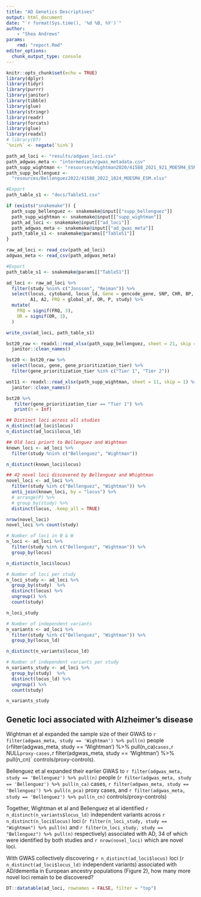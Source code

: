 ```yaml
---
title: "AD Genetics Descriptives"
output: html_document
date: "`r format(Sys.time(), '%d %B, %Y')`"
author:
    - "Shea Andrews"
params:
    rmd: "report.Rmd"
editor_options: 
  chunk_output_type: console
---
```


```r
knitr::opts_chunk$set(echo = TRUE)
library(dplyr)
library(tidyr)
library(purrr)
library(janitor)
library(tibble)
library(glue)
library(stringr)
library(readr)
library(forcats)
library(glue)
library(readxl)
# library(DT)
`%nin%` <- negate(`%in%`)

```


```r
path_ad_loci <- "results/adgwas_loci.csv"
path_adgwas_meta <- "intermediate/gwas_metadata.csv"
path_supp_wightman <- "resources/Wightman2020/41588_2021_921_MOESM4_ESM.xlsx"
path_supp_bellenguez <-
  "resources/Bellenguez2022/41588_2022_1024_MOESM4_ESM.xlsx"

#Export
path_table_s1 <- "docs/TableS1.csv"

if (exists("snakemake")) {
  path_supp_bellenguez <- snakemake@input[["supp_bellenguez"]]
  path_supp_wightman <- snakemake@input[["supp_wightman"]]
  path_ad_loci <- snakemake@input[["ad_loci"]]
  path_adgwas_meta <- snakemake@input[["ad_gwas_meta"]]
  path_table_s1 <- snakemake@params[["TableS1"]]
}

raw_ad_loci <- read_csv(path_ad_loci)
adgwas_meta <- read_csv(path_adgwas_meta)

#Export
path_table_s1 <- snakemake@params[["TableS1"]]

```


```r
ad_loci <- raw_ad_loci %>%
  filter(study %nin% c("Jonsson", "Reiman")) %>%
  select(locus, cytoband, locus_ld, Gene = gencode_gene, SNP, CHR, BP,
         A1, A2, FRQ = global_af, OR, P, study) %>%
  mutate(
    FRQ = signif(FRQ, 3),
    OR = signif(OR, 3),
  )

write_csv(ad_loci, path_table_s1)
```

```r

bst20_raw <- readxl::read_xlsx(path_supp_bellenguez, sheet = 21, skip = 2) %>%
  janitor::clean_names()

bst20 <- bst20_raw %>%
  select(locus, gene, gene_prioritization_tier) %>%
  filter(gene_prioritization_tier %in% c("Tier 1", "Tier 2"))

wst11 <- readxl::read_xlsx(path_supp_wightman, sheet = 11, skip = 1) %>%
  janitor::clean_names()

bst20 %>%
   filter(gene_prioritization_tier == "Tier 1") %>%
   print(n = Inf)

```


```r
## Distinct loci across all studies
n_distinct(ad_loci$locus)
n_distinct(ad_loci$locus_ld)

## Old loci priort to Bellenguez and Wightman
known_loci <- ad_loci %>%
  filter(study %nin% c("Bellenguez", "Wightman"))

n_distinct(known_loci$locus)

## 42 novel loci discovered by Bellenguez and Whightman
novel_loci <- ad_loci %>%
  filter(study %in% c("Bellenguez", "Wightman")) %>%
  anti_join(known_loci, by = "locus") %>%
  # arrange(P) %>%
  # group_by(study) %>%
  distinct(locus, .keep_all = TRUE)

nrow(novel_loci)
novel_loci %>% count(study)

# Number of loci in B & W
n_loci <- ad_loci %>%
  filter(study %in% c("Bellenguez", "Wightman")) %>%
  group_by(locus)

n_distinct(n_loci$locus)

# Number of loci per study
n_loci_study <- ad_loci %>%
  group_by(study)  %>%
  distinct(locus) %>%
  ungroup() %>%
  count(study)

n_loci_study

# Number of independent variants
n_variants <- ad_loci %>%
  filter(study %in% c("Bellenguez", "Wightman")) %>%
  group_by(locus_ld)

n_distinct(n_variants$locus_ld)

# Number of independent variants per study
n_variants_study <- ad_loci %>%
  group_by(study)  %>%
  distinct(locus_ld) %>%
  ungroup() %>%
  count(study)

n_variants_study

```

## Genetic loci associated with Alzheimer’s disease

Wightman et al expanded the sample size of their GWAS to `r filter(adgwas_meta, study == 'Wightman') %>% pull(n)` 
people (`r `filter(adgwas_meta, study == 'Wightman') %>% pull(n_ca)` cases, 
`r NULL` proxy-cases, `r filter(adgwas_meta, study == 'Wightman') %>% pull(n_cn)` controls/proxy-controls). 


Bellenguez et al expanded their earlier GWAS to `r filter(adgwas_meta, study == 'Bellenguez') %>% pull(n)` 
people (`r filter(adgwas_meta, study == 'Bellenguez') %>% pull(n_ca)` cases, 
`r filter(adgwas_meta, study == 'Bellenguez') %>% pull(n_pca)` proxy cases, and 
`r filter(adgwas_meta, study == 'Bellenguez') %>% pull(n_cn)` controls/proxy-controls)


Together, Wightman et al and Bellenguez et al identified `r n_distinct(n_variants$locus_ld)` independent variants 
across `r n_distinct(n_loci$locus)` loci 
(`r filter(n_loci_study, study == "Wightman") %>% pull(n)` and `r filter(n_loci_study, study == "Bellenguez") %>% pull(n)` 
respectively) associated with AD, 34 of which were identified by both studies and `r nrow(novel_loci)` which are novel loci.


With GWAS collectively discovering `r n_distinct(ad_loci$locus)` loci 
(`r n_distinct(ad_loci$locus_ld)` independent variants) associated with AD/dementia 
in European ancestry populations (Figure 2), how many more novel loci remain to be discovered?


```r
DT::datatable(ad_loci, rownames = FALSE, filter = "top")
```








































